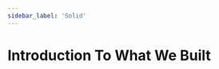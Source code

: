 ```yaml
---
sidebar_label: 'Solid'
---
```


# Introduction To What We Built


<EmbeddedBoard
  serviceUrl="https://board.slawomirstec.com"
  importUrl="https://notes.slawomirstec.com/diagrams/solid.json"
/>


